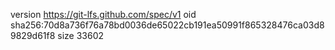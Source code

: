 version https://git-lfs.github.com/spec/v1
oid sha256:70d8a736f76a78bd0036de65022cb191ea50991f865328476ca03d89829d61f8
size 33602
